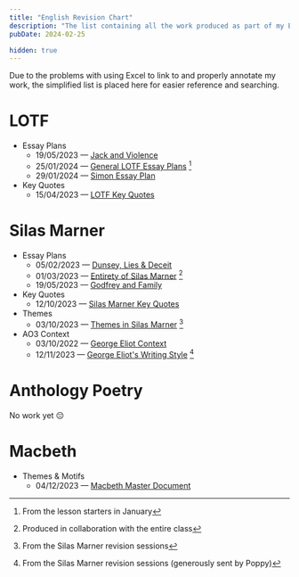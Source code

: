 ```yaml
---
title: "English Revision Chart"
description: "The list containing all the work produced as part of my English revision"
pubDate: 2024-02-25

hidden: true
---
```


Due to the problems with using Excel to link to and properly annotate my work, the simplified list is placed here for easier reference and searching.

# LOTF

- Essay Plans
	- 19/05/2023 — [Jack and Violence](https://www.dropbox.com/scl/fi/t15eyj3wdl40chza1tan7/Essay-Plans.docx?rlkey=isz3vsy9z0ryuok24sp2za176&dl=0)
	- 25/01/2024 — [General LOTF Essay Plans](https://www.dropbox.com/scl/fi/by2knistob00ns8mdjuxx/LOTF-Lesson-Starters.docx?rlkey=zfltw8ytwcorkla0h14dz8nhe&dl=0) [^1]
	- 29/01/2024 — [Simon Essay Plan](https://www.dropbox.com/scl/fi/4tep4qnevesobfx7x6sf3/Simon-Essay-Plans.docx?rlkey=sd0dv1sfcwdef1bzgl0yj70rn&dl=0)
- Key Quotes
	- 15/04/2023 — [LOTF Key Quotes](https://www.dropbox.com/scl/fi/99zatzxt4p1umdkibac24/Key-Quotes.docx?rlkey=azpnbecqmy7komw5gyi478urv&dl=0)

# Silas Marner

- Essay Plans
	- 05/02/2023 — [Dunsey, Lies & Deceit](https://www.dropbox.com/scl/fi/hm1rtbue1bsl49jzxkcfu/Dunsey-Lies-Deceit-Revision-Guide.docx?rlkey=4an7hqgzxa059dalsb5o0ej63&dl=0)
	- 01/03/2023 — [Entirety of Silas Marner](https://www.dropbox.com/scl/fi/48we4vdjatyl9vvuoyhc5/Silas-Marner-Revision-Document-Created-by-10E1.docx?rlkey=8dmz1aun6hgupbe8fm4mt08mh&dl=0) [^2]
	- 19/05/2023 — [Godfrey and Family](https://www.dropbox.com/scl/fi/t15eyj3wdl40chza1tan7/Essay-Plans.docx?rlkey=isz3vsy9z0ryuok24sp2za176&dl=0)
- Key Quotes
	- 12/10/2023 — [Silas Marner Key Quotes](https://www.dropbox.com/scl/fi/99zatzxt4p1umdkibac24/Key-Quotes.docx?rlkey=azpnbecqmy7komw5gyi478urv&dl=0)
- Themes
	- 03/10/2023 — [Themes in Silas Marner](https://www.dropbox.com/scl/fi/5tvpxo5llkmoz01401qb8/Themes-in-Silas-Marner.docx?rlkey=1crikmzfma820nkbk1pp6ppzt&dl=0)  [^3]
- AO3 Context
	- 03/10/2022 — [George Eliot Context](https://www.dropbox.com/scl/fi/2flb0vqdy6jgh3zu2wmmw/George-Elliot.docx?rlkey=z0z7qn7xfctv8zorp8zpzut6s&dl=0)
	- 12/11/2023 — [George Eliot's Writing Style](https://www.dropbox.com/scl/fi/8uxbghhm0l9j9xu5jby7m/Silas-Marner-notes-from-Poppy.docx?rlkey=fq3ejmx4ephgirum674bmabtd&dl=0) [^4]

# Anthology Poetry

No work yet 😔

# Macbeth

- Themes & Motifs
	- 04/12/2023 — [Macbeth Master Document](https://www.dropbox.com/scl/fi/8qj7yzi0jh4tbpq7a8fu4/Macbeth-Master-Document.docx?rlkey=54zivjaha04ymxsrj8lyjtqh2&dl=0)

[^1]: From the lesson starters in January

[^2]: Produced in collaboration with the entire class

[^3]: From the Silas Marner revision sessions

[^4]: From the Silas Marner revision sessions (generously sent by Poppy)